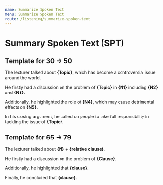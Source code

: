 ```yaml
---
name: Summarize Spoken Text
menu: Summarize Spoken Text
route: /listening/summarize-spoken-text
---
```



# Summary Spoken Text (SPT)

## Template for 30 -> 50

The lecturer talked about **{Topic}**, which has become a controversial issue around the world.

He firstly had a discussion on the problem of **{Topic}** in **{N1}** including **{N2}** and **{N3}**.

Additionally, he highlighted the role of **{N4}**, which may cause detrimental effects on **{N5}**.

In his closing argument, he called on people to take full responsibility in tackling the issue of
**{Topic}**.

## Template for 65 -> 79

The lecturer talked about **{N}** + **{relative clause}**.

He firstly had a discussion on the problem of **{Clause}**.

Additionally, he highlighted that **{clause}**.

Finally, he concluded that **{clause}**.

<SummarizeSpokenTextList start={1} total={100} data={SummarizeSpokenTextData} />
